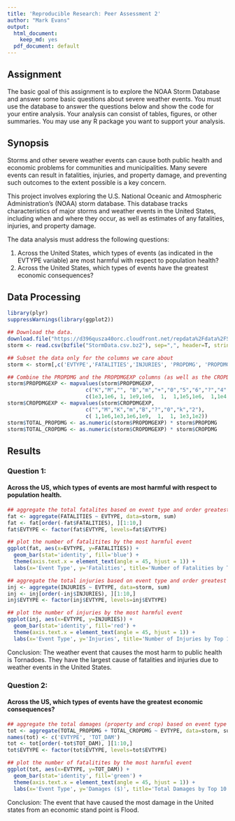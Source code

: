 ```yaml
---
title: 'Reproducible Research: Peer Assessment 2'
author: "Mark Evans"
output:
  html_document:
    keep_md: yes
  pdf_document: default
---
```


## Assignment

The basic goal of this assignment is to explore the NOAA Storm Database and answer some basic questions about severe weather events. You must use the database to answer the questions below and show the code for your entire analysis. Your analysis can consist of tables, figures, or other summaries. You may use any R package you want to support your analysis.


## Synopsis

Storms and other severe weather events can cause both public health and economic problems for communities and municipalities. Many severe events can result in fatalities, injuries, and property damage, and preventing such outcomes to the extent possible is a key concern.

This project involves exploring the U.S. National Oceanic and Atmospheric Administration's (NOAA) storm database. This database tracks characteristics of major storms and weather events in the United States, including when and where they occur, as well as estimates of any fatalities, injuries, and property damage.

The data analysis must address the following questions: 

1. Across the United States, which types of events (as indicated in the EVTYPE variable) are most harmful with respect to population health? 
2. Across the United States, which types of events have the greatest economic consequences? 


## Data Processing

``` r
library(plyr)
suppressWarnings(library(ggplot2))

## Download the data.
download.file("https://d396qusza40orc.cloudfront.net/repdata%2Fdata%2FStormData.csv.bz2", "StormData.csv.bz2")
storm <- read.csv(bzfile("StormData.csv.bz2"), sep=",", header=T, stringsAsFactors=FALSE)

## Subset the data only for the columns we care about
storm <- storm[,c('EVTYPE','FATALITIES','INJURIES', 'PROPDMG', 'PROPDMGEXP', 'CROPDMG', 'CROPDMGEXP')]

## Combine the PROPDMG and the PROPDMGEXP columns (as well as the CROPDMG, CROPDMGEXP columns) to total damage columns.
storm$PROPDMGEXP <- mapvalues(storm$PROPDMGEXP,
                         c("K","M","", "B","m","+","0","5","6","?","4","2","3","h","7","H","-","1","8"), 
                         c(1e3,1e6, 1, 1e9,1e6,  1,  1,1e5,1e6,  1,1e4,1e2,1e3,1e2,1e7,1e2,  1, 10,1e8))
storm$CROPDMGEXP <- mapvalues(storm$CROPDMGEXP,
                         c("","M","K","m","B","?","0","k","2"),
                         c( 1,1e6,1e3,1e6,1e9,  1,  1, 1e3,1e2))
storm$TOTAL_PROPDMG <- as.numeric(storm$PROPDMGEXP) * storm$PROPDMG
storm$TOTAL_CROPDMG <- as.numeric(storm$CROPDMGEXP) * storm$CROPDMG
```

## Results

### Question 1:
#### Across the US, which types of events are most harmful with respect to population health.

``` r

## aggregate the total fatalites based on event type and order greatest to least
fat <- aggregate(FATALITIES ~ EVTYPE, data=storm, sum)
fat <- fat[order(-fat$FATALITIES), ][1:10,]
fat$EVTYPE <- factor(fat$EVTYPE, levels=fat$EVTYPE)

## plot the number of fatalitites by the most harmful event
ggplot(fat, aes(x=EVTYPE, y=FATALITIES)) +
  geom_bar(stat='identity', fill='blue') +
  theme(axis.text.x = element_text(angle = 45, hjust = 1)) + 
  labs(x='Event Type', y='Fatalities', title='Number of Fatalities by Top 10 Weather Events')

## aggregate the total injuries based on event type and order greatest to least
inj <- aggregate(INJURIES ~ EVTYPE, data=storm, sum)
inj <- inj[order(-inj$INJURIES), ][1:10,]
inj$EVTYPE <- factor(inj$EVTYPE, levels=inj$EVTYPE)

## plot the number of injuries by the most harmful event
ggplot(inj, aes(x=EVTYPE, y=INJURIES)) +
  geom_bar(stat='identity', fill='red') +
  theme(axis.text.x = element_text(angle = 45, hjust = 1)) + 
  labs(x='Event Type', y='Injuries', title='Number of Injuries by Top 10 Weather Events')
```

Conclusion: The weather event that causes the most harm to public health is Tornadoes. They have the largest cause of fatalities and injuries due to weather events in the United States.


### Question 2: 
#### Across the US, which types of events have the greatest economic consequences?

``` r

## aggregate the total damages (property and crop) based on event type and order greatest to least
tot <- aggregate(TOTAL_PROPDMG + TOTAL_CROPDMG ~ EVTYPE, data=storm, sum)
names(tot) <- c('EVTYPE', 'TOT_DAM')
tot <- tot[order(-tot$TOT_DAM), ][1:10,]
tot$EVTYPE <- factor(tot$EVTYPE, levels=tot$EVTYPE)

## plot the number of fatalitites by the most harmful event
ggplot(tot, aes(x=EVTYPE, y=TOT_DAM)) +
  geom_bar(stat='identity', fill='green') +
  theme(axis.text.x = element_text(angle = 45, hjust = 1)) + 
  labs(x='Event Type', y='Damages ($)', title='Total Damages by Top 10 Weather Events')

```

Conclusion: The event that have caused the most damage in the United states from an economic stand point is Flood.
